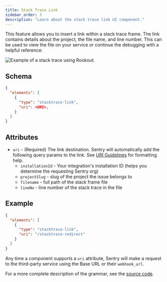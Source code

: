 ```yaml
---
title: Stack Trace Link
sidebar_order: 3
description: "Learn about the stack trace link UI component."
---
```


This feature allows you to insert a link within a stack trace frame. The link contains details about the project, the file name, and line number. This can be used to view the file on your service or continue the debugging with a helpful reference:

![Example of a stack trace using Rookout.](stack-trace-example.png)

## Schema

```json {filename:schema.json}
{
  "elements": [
    {
      "type": "stacktrace-link",
      "uri": <URI>,
    }
  ]
}
```

## Attributes

- `uri` - (Required) The link destination. Sentry will automatically add the following query params to the link. See [URI Guidelines](/product/integrations/integration-platform/ui-components/#uri-guidelines) for formatting help.
  - `installationId` - Your integration's installation ID (helps you determine the requesting Sentry org)
  - `projectSlug` - slug of the project the issue belongs to
  - `filename` - full path of the stack frame file
  - `lineNo` - line number of the stack trace in the file

## Example

```json {filename:schema.json}
{
  "elements": [
    {
      "type": "stacktrace-link",
      "uri": "/stacktrace-redirect"
    }
  ]
}
```

Any time a component supports a `uri` attribute, Sentry will make a request to the third-party service using the Base URL or their `webhook_url`.

For a more complete description of the grammar, see the [source code](https://github.com/getsentry/sentry/blob/master/src/sentry/api/validators/sentry_apps/schema.py).
